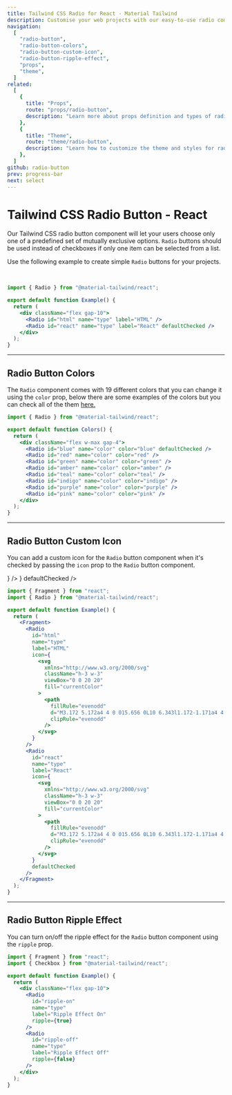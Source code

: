 ```yaml
---
title: Tailwind CSS Radio for React - Material Tailwind
description: Customise your web projects with our easy-to-use radio component for Tailwind CSS and React using Material Design guidelines.
navigation:
  [
    "radio-button",
    "radio-button-colors",
    "radio-button-custom-icon",
    "radio-button-ripple-effect",
    "props",
    "theme",
  ]
related:
  [
    {
      title: "Props",
      route: "props/radio-button",
      description: "Learn more about props definition and types of radio button component.",
    },
    {
      title: "Theme",
      route: "theme/radio-button",
      description: "Learn how to customize the theme and styles for radio button component.",
    },
  ]
github: radio-button
prev: progress-bar
next: select
---
```


# Tailwind CSS Radio Button - React

Our Tailwind CSS radio button component will let your users choose only one of a predefined set of mutually exclusive options. <Code>Radio</Code> buttons should be used instead of checkboxes if only one item can be selected from a list.

Use the following example to create simple <Code>Radio</Code> buttons for your projects.

<br />

<ComponentDemo id="radio-button">
  <div className="flex gap-10">
    <Radio id="html" name="type" label="HTML" />
    <Radio id="react" name="type" label="React" defaultChecked />
  </div>
</ComponentDemo>

```jsx
import { Radio } from "@material-tailwind/react";

export default function Example() {
  return (
    <div className="flex gap-10">
      <Radio id="html" name="type" label="HTML" />
      <Radio id="react" name="type" label="React" defaultChecked />
    </div>
  );
}
```

---

## Radio Button Colors

The <Code>Radio</Code> component comes with 19 different colors that you can change it using the <Code>color</Code> prop, below there are some examples of the colors but you can check all of the them [here.](#props)

<ComponentDemo id="radio-button-colors">
  <div className="flex w-max gap-4">
    <Radio id="blue" name="color" color="blue" defaultChecked />
    <Radio id="red" name="color" color="red" />
    <Radio id="green" name="color" color="green" />
    <Radio id="amber" name="color" color="amber" />
    <Radio id="teal" name="color" color="teal" />
    <Radio id="indigo" name="color" color="indigo" />
    <Radio id="purple" name="color" color="purple" />
    <Radio id="pink" name="color" color="pink" />
  </div>
</ComponentDemo>

```jsx
import { Radio } from "@material-tailwind/react";

export default function Colors() {
  return (
    <div className="flex w-max gap-4">
      <Radio id="blue" name="color" color="blue" defaultChecked />
      <Radio id="red" name="color" color="red" />
      <Radio id="green" name="color" color="green" />
      <Radio id="amber" name="color" color="amber" />
      <Radio id="teal" name="color" color="teal" />
      <Radio id="indigo" name="color" color="indigo" />
      <Radio id="purple" name="color" color="purple" />
      <Radio id="pink" name="color" color="pink" />
    </div>
  );
}
```

---

## Radio Button Custom Icon

You can add a custom icon for the <Code>Radio</Code> button component when it's checked by passing the <Code>icon</Code> prop to the <Code>Radio</Code> button component.

<ComponentDemo id="radio-button-custom-icon">
  <Radio
    id="html-1"
    name="type"
    label="HTML"
    icon={
      <svg
        xmlns="http://www.w3.org/2000/svg"
        className="h-3 w-3"
        viewBox="0 0 20 20"
        fill="currentColor"
      >
        <path
          fillRule="evenodd"
          d="M3.172 5.172a4 4 0 015.656 0L10 6.343l1.172-1.171a4 4 0 115.656 5.656L10 17.657l-6.828-6.829a4 4 0 010-5.656z"
          clipRule="evenodd"
        />
      </svg>
    }
  />
  <Radio
    id="react-1"
    name="type"
    label="React"
    icon={
      <svg
        xmlns="http://www.w3.org/2000/svg"
        className="h-3 w-3"
        viewBox="0 0 20 20"
        fill="currentColor"
      >
        <path
          fillRule="evenodd"
          d="M3.172 5.172a4 4 0 015.656 0L10 6.343l1.172-1.171a4 4 0 115.656 5.656L10 17.657l-6.828-6.829a4 4 0 010-5.656z"
          clipRule="evenodd"
        />
      </svg>
    }
    defaultChecked
  />
</ComponentDemo>

```jsx
import { Fragment } from "react";
import { Radio } from "@material-tailwind/react";

export default function Example() {
  return (
    <Fragment>
      <Radio
        id="html"
        name="type"
        label="HTML"
        icon={
          <svg
            xmlns="http://www.w3.org/2000/svg"
            className="h-3 w-3"
            viewBox="0 0 20 20"
            fill="currentColor"
          >
            <path
              fillRule="evenodd"
              d="M3.172 5.172a4 4 0 015.656 0L10 6.343l1.172-1.171a4 4 0 115.656 5.656L10 17.657l-6.828-6.829a4 4 0 010-5.656z"
              clipRule="evenodd"
            />
          </svg>
        }
      />
      <Radio
        id="react"
        name="type"
        label="React"
        icon={
          <svg
            xmlns="http://www.w3.org/2000/svg"
            className="h-3 w-3"
            viewBox="0 0 20 20"
            fill="currentColor"
          >
            <path
              fillRule="evenodd"
              d="M3.172 5.172a4 4 0 015.656 0L10 6.343l1.172-1.171a4 4 0 115.656 5.656L10 17.657l-6.828-6.829a4 4 0 010-5.656z"
              clipRule="evenodd"
            />
          </svg>
        }
        defaultChecked
      />
    </Fragment>
  );
}
```

---

## Radio Button Ripple Effect

You can turn on/off the ripple effect for the <Code>Radio</Code> button component using the <Code>ripple</Code> prop.

<ComponentDemo id="radio-button-ripple-effect">
  <div className="flex gap-10">
    <Radio id="html-2" name="type" label="Ripple Effect On" />
    <Radio id="react-2" name="type" label="Ripple Effect Off" ripple={false} />
  </div>
</ComponentDemo>

```jsx
import { Fragment } from "react";
import { Checkbox } from "@material-tailwind/react";

export default function Example() {
  return (
    <div className="flex gap-10">
      <Radio
        id="ripple-on"
        name="type"
        label="Ripple Effect On"
        ripple={true}
      />
      <Radio
        id="ripple-off"
        name="type"
        label="Ripple Effect Off"
        ripple={false}
      />
    </div>
  );
}
```

<span id="props" className="scroll-mt-48" />
<span id="theme" className="scroll-mt-48" />
